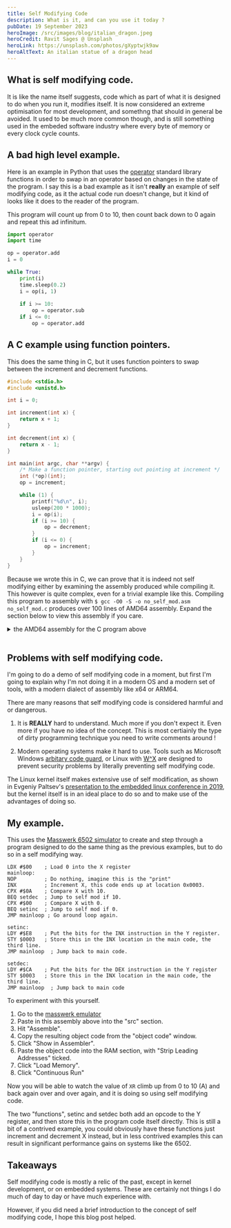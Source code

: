 ```yaml
---
title: Self Modifying Code
description: What is it, and can you use it today ?
pubDate: 19 September 2023
heroImage: /src/images/blog/italian_dragon.jpeg
heroCredit: Ravit Sages @ Unsplash
heroLink: https://unsplash.com/photos/gXyptwjk9aw
heroAltText: An italian statue of a dragon head
---
```



## What is self modifying code.

It is like the name itself suggests, code which as part of what it is designed to do when you run it, modifies itself.
It is now considered an extreme optimisation for most development, and somethng that should in general be avoided. It used to be much
more common though, and is still something used in the embeded software industry where every byte of memory or every clock cycle
counts.

## A bad high level example.

Here is an example in Python that uses the [operator](https://docs.python.org/3/library/operator.html) standard library functions in
order to swap in an operator based on changes in the state of the program. I say this is a bad example as it isn't **really** an example of self
modifying code, as it the actual code run doesn't change, but it kind of looks like it does to the reader of the program.

This program will count up from 0 to 10, then count back down to 0 again and repeat this ad infinitum.

```python
import operator
import time

op = operator.add
i = 0

while True:
    print(i)
    time.sleep(0.2)
    i = op(i, 1)
    
    if i >= 10:
        op = operator.sub
    if i <= 0:
        op = operator.add
```

## A C example using function pointers.

This does the same thing in C, but it uses function pointers to swap between the increment and decrement functions.

```c
#include <stdio.h>
#include <unistd.h>

int i = 0;

int increment(int x) {
    return x + 1;
}

int decrement(int x) {
    return x - 1;
}

int main(int argc, char **argv) {
    /* Make a function pointer, starting out pointing at increment */
    int (*op)(int);
    op = increment;

    while (1) {
        printf("%d\n", i);
        usleep(200 * 1000);
        i = op(i);
        if (i >= 10) {
            op = decrement;
        }
        if (i <= 0) {
            op = increment;
        }
    }
}
```

Because we wrote this in C, we can prove that it is indeed not self modifying either by examining the assembly produced
while compiling it. This however is quite complex, even for a trivial example like this. Compiling this program to assembly with 
`$ gcc -O0 -S -o no_self_mod.asm no_self_mod.c` produces over 100 lines of AMD64 assembly. Expand the section below to view
this assembly if you care.

<details>
  <summary>the AMD64 assembly for the C program above</summary>
```
  	.file	"no_self_mod.c"
	.text
	.globl	i
	.bss
	.align 4
	.type	i, @object
	.size	i, 4
i:
	.zero	4
	.text
	.globl	increment
	.type	increment, @function
increment:
.LFB0:
	.cfi_startproc
	endbr64
	pushq	%rbp
	.cfi_def_cfa_offset 16
	.cfi_offset 6, -16
	movq	%rsp, %rbp
	.cfi_def_cfa_register 6
	movl	%edi, -4(%rbp)
	movl	-4(%rbp), %eax
	addl	$1, %eax
	popq	%rbp
	.cfi_def_cfa 7, 8
	ret
	.cfi_endproc
.LFE0:
	.size	increment, .-increment
	.globl	decrement
	.type	decrement, @function
decrement:
.LFB1:
	.cfi_startproc
	endbr64
	pushq	%rbp
	.cfi_def_cfa_offset 16
	.cfi_offset 6, -16
	movq	%rsp, %rbp
	.cfi_def_cfa_register 6
	movl	%edi, -4(%rbp)
	movl	-4(%rbp), %eax
	subl	$1, %eax
	popq	%rbp
	.cfi_def_cfa 7, 8
	ret
	.cfi_endproc
.LFE1:
	.size	decrement, .-decrement
	.section	.rodata
.LC0:
	.string	"%d\n"
	.text
	.globl	main
	.type	main, @function
main:
.LFB2:
	.cfi_startproc
	endbr64
	pushq	%rbp
	.cfi_def_cfa_offset 16
	.cfi_offset 6, -16
	movq	%rsp, %rbp
	.cfi_def_cfa_register 6
	subq	$32, %rsp
	movl	%edi, -20(%rbp)
	movq	%rsi, -32(%rbp)
	leaq	increment(%rip), %rax
	movq	%rax, -8(%rbp)
.L8:
	movl	i(%rip), %eax
	movl	%eax, %esi
	leaq	.LC0(%rip), %rax
	movq	%rax, %rdi
	movl	$0, %eax
	call	printf@PLT
	movl	$200000, %edi
	call	usleep@PLT
	movl	i(%rip), %eax
	movq	-8(%rbp), %rdx
	movl	%eax, %edi
	call	*%rdx
	movl	%eax, i(%rip)
	movl	i(%rip), %eax
	cmpl	$9, %eax
	jle	.L6
	leaq	decrement(%rip), %rax
	movq	%rax, -8(%rbp)
.L6:
	movl	i(%rip), %eax
	testl	%eax, %eax
	jg	.L8
	leaq	increment(%rip), %rax
	movq	%rax, -8(%rbp)
	jmp	.L8
	.cfi_endproc
.LFE2:
	.size	main, .-main
	.ident	"GCC"
	.section	.note.GNU-stack,"",@progbits
	.section	.note.gnu.property,"a"
	.align 8
	.long	1f - 0f
	.long	4f - 1f
	.long	5
0:
	.string	"GNU"
1:
	.align 8
	.long	0xc0000002
	.long	3f - 2f
2:
	.long	0x3
3:
	.align 8
4:
```
</details>
&nbsp;

## Problems with self modifying code.

I'm going to do a demo of self modifying code in a moment, but first I'm going to explain why I'm not doing it in a modern OS and a modern
set of tools, with a modern dialect of assembly like x64 or ARM64.

There are many reasons that self modifying code is considered harmful and or dangerous.

1. It is **REALLY** hard to understand. Much more if you don't expect it. Even more if you have no idea of the concept. This is most certiainly the type of
dirty programming technique you need to write comments around !

2. Modern operating systems make it hard to use. Tools such as Microsoft Windows 
[arbitary code guard](https://learn.microsoft.com/en-us/microsoft-365/security/defender-endpoint/exploit-protection-reference?view=o365-worldwide#arbitrary-code-guard), 
or Linux with [W^X](https://en.wikipedia.org/wiki/W%5EX) are designed to prevent security problems by literally preventing self modifying code.

The Linux kernel itself makes extensive use of self modification, as shown in 
Evgeniy Paltsev's [presentation to the embedded linux conference in 2019](https://elinux.org/images/b/be/SelfModifyngCode-rc6-public-slides.pdf), but the kernel
itself is in an ideal place to do so and to make use of the advantages of doing so.

## My example.

This uses the [Masswerk 6502 simulator](https://www.masswerk.at/6502/assembler.html) to create and step through a program designed to do
the same thing as the previous examples, but to do so in a self modifying way.

```
LDX #$00    ; Load 0 into the X register
mainloop:
NOP         ; Do nothing, imagine this is the "print"
INX         ; Increment X, this code ends up at location 0x0003.
CPX #$0A    ; Compare X with 10.
BEQ setdec  ; Jump to self mod if 10.
CPX #$00    ; Compare X with 0.
BEQ setinc  ; Jump to self mod if 0.
JMP mainloop ; Go around loop again.

setinc:
LDY #$E8    ; Put the bits for the INX instruction in the Y register.
STY $0003   ; Store this in the INX location in the main code, the third line.
JMP mainloop  ; Jump back to main code.

setdec:
LDY #$CA    ; Put the bits for the DEX instruction in the Y register
STY $0003   ; Store this in the INX location in the main code, the third line.
JMP mainloop  ; Jump back to main code
```

To experiment with this yourself.

1. Go to the [masswerk emulator](https://www.masswerk.at/6502/assembler.html)
1. Paste in this assembly above into the "src" section.
1. Hit "Assemble".
1. Copy the resulting object code from the "object code" window.
1. Click "Show in Assembler".
1. Paste the object code into the RAM section, with "Strip Leading Addresses" ticked.
1. Click "Load Memory".
1. Click "Continuous Run"

Now you will be able to watch the value of `XR` climb up from 0 to 10 (A) and back again
over and over again, and it is doing so using self modifying code.

The two "functions", setinc and setdec both add an opcode to the Y register, and then
store this in the program code itself directly. This is still a bit of a contrived example,
you could obviously have these functions just increment and decrement X instead, but in
less contrived examples this can result in significant performance gains on systems like the
6502.

## Takeaways

Self modifying code is mostly a relic of the past, except in kernel development, or 
on embedded systems. These are certainly not things I do much of day to day or have much
experience with.

However, if you did need a brief introduction to the concept of self modifying code, 
I hope this blog post helped.
